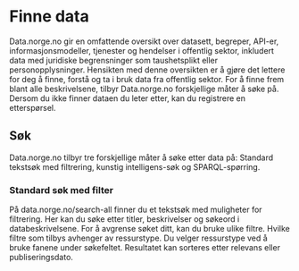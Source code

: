 # Finne data

Data.norge.no gir en omfattende oversikt over datasett, begreper, API-er, informasjonsmodeller, tjenester og hendelser i offentlig sektor, inkludert data med juridiske begrensninger som taushetsplikt eller personopplysninger. Hensikten med denne oversikten er å gjøre det lettere for deg å finne, forstå og ta i bruk data fra offentlig sektor. For å finne frem blant alle beskrivelsene, tilbyr Data.norge.no forskjellige måter å søke på. Dersom du ikke finner dataen du leter etter, kan du registrere en etterspørsel.

## Søk

Data.norge.no tilbyr tre forskjellige måter å søke etter data på: Standard tekstsøk med filtrering, kunstig intelligens-søk og SPARQL-spørring.

### Standard søk med filter

På data.norge.no/search-all finner du et tekstsøk med muligheter for filtrering. Her kan du søke etter titler, beskrivelser og søkeord i databeskrivelsene. For å avgrense søket ditt, kan du bruke ulike filtre. Hvilke filtre som tilbys avhenger av ressurstype. Du velger ressurstype ved å bruke fanene under søkefeltet. Resultatet kan sorteres etter relevans eller publiseringsdato.